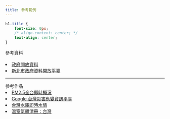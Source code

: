 ```yaml
---
title: 參考範例
---
```


```css
h1.title {
    font-size: 0px;
    /* align-content: center; */
    text-align: center;
}
```


<div class="title"> 參考資料 </div>
<br>
<li> [政府開放資料](https://data.gov.tw/) </li>
<li> [新北市政府資料開放平臺](http://data.ntpc.gov.tw/)</li>

___

<div class="title"> 參考作品 </div>
<li> [PM2.5全台即時概況](https://env.healthinfo.tw/air/)</li>
<li> [Google 台灣災害應變資訊平臺](https://env.healthinfo.tw/air/)</li>
<li> [台灣水庫即時水情](https://water.taiwanstat.com/)</li>
<li> [溫室氣體清冊：台灣](http://muyueh.com/30/co2/show.html)</li>


